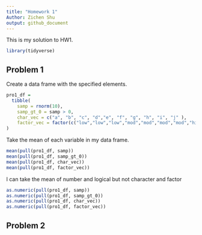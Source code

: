```yaml
---
title: "Homework 1"
Author: Zichen Shu
output: github_document
---
```


This is my solution to HW1.

```r
library(tidyverse)
```


## Problem 1

Create a data frame with the specified elements.

```r
pro1_df = 
  tibble(
    samp = rnorm(10),
    samp_gt_0 = samp > 0,
    char_vec = c("a", "b", "c", "d","e", "f", "g", "h", "i", "j" ),
    factor_vec = factor(c("low","low","low","mod","mod","mod","mod","high","high","high"))
)

```

Take the mean of each variable in my data frame.

```r
mean(pull(pro1_df, samp))
mean(pull(pro1_df, samp_gt_0))
mean(pull(pro1_df, char_vec))
mean(pull(pro1_df, factor_vec))
```
I can take the mean of number and logical but not character and factor

```r
as.numeric(pull(pro1_df, samp))
as.numeric(pull(pro1_df, samp_gt_0))
as.numeric(pull(pro1_df, char_vec))
as.numeric(pull(pro1_df, factor_vec))
```

## Problem 2



